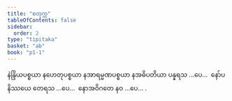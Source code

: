 ```yaml
---
title: "စတုက္က"
tableOfContents: false
sidebar:
  order: 2
type: "tipitaka"
basket: "ab"
book: "p1-1"
---
```



<DynamicBreadcrumb />

<Paragraph number="1241" book="p1-1">
နဲန္ဒြိယပစ္စယာ နဟေတုပစ္စယာ နအာရမ္မဏပစ္စယာ နအဓိပတိယာ ပန္နရသ …ပေ…  နော်ပနိဿယေ တေရသ …ပေ…  နောအဝိဂတေ နဝ …ပေ… .
</Paragraph>